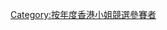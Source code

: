 {{Catnav|頁面分類|...|香港電視台|無綫電視|香港小姐競選}}

{{catmore|香港小姐競選|1988年度香港小姐競選}}

[[Category:按年度香港小姐競選參賽者|Category:按年度香港小姐競選參賽者]]